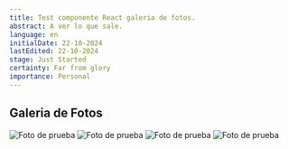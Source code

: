 ```yaml
---
title: Test componente React galeria de fotos.
abstract: A ver lo que sale.
language: en
initialDate: 22-10-2024
lastEdited: 22-10-2024
stage: Just Started
certainty: Far from glory
importance: Personal
---
```


## Galeria de Fotos

<PhotoGallerySmall>
  <img
  className="photo-gallery-small__img"
    src="/drafts/test.jpg"
    alt="Foto de prueba"
  />
  <img
  className="photo-gallery-small__img"
    src="/drafts/test.jpg"
    alt="Foto de prueba"
/>
  <img
  className="photo-gallery-small__img"
    src="/drafts/test.jpg"
    alt="Foto de prueba"
/>
  <img
  className="photo-gallery-small__img"
    src="/drafts/test.jpg"
    alt="Foto de prueba"
/>

</PhotoGallerySmall>
